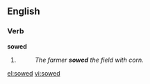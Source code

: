 ==English==

===Verb===
'''sowed'''

# {{past of|[[sow]]}}
#: ''The farmer '''sowed''' the field with corn.''

[[el:sowed]]
[[vi:sowed]]